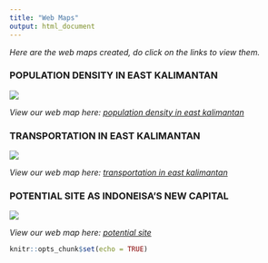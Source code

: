 ```yaml
---
title: "Web Maps"
output: html_document
---
```

*Here are the web maps created, do click on the links to view them.*

### POPULATION DENSITY IN EAST KALIMANTAN

![](img/population density (webmap).jpg)

*View our web map here: [population density in east kalimantan](https://winnielowsl.github.io/Population-Density/#9/-0.6784/116.8767)*


### TRANSPORTATION IN EAST KALIMANTAN

![](img/transportation (webmap).png)

*View our web map here: [transportation in east kalimantan](https://winnielowsl.github.io/Transportation/#10/-1.3189/117.3717)*


### POTENTIAL SITE AS INDONEISA'S NEW CAPITAL

![](img/potential site (webmap).png)

*View our web map here: [potential site](https://winnielowsl.github.io/Site/#13/-1.2747/116.9375)*

```r
knitr::opts_chunk$set(echo = TRUE)
```

